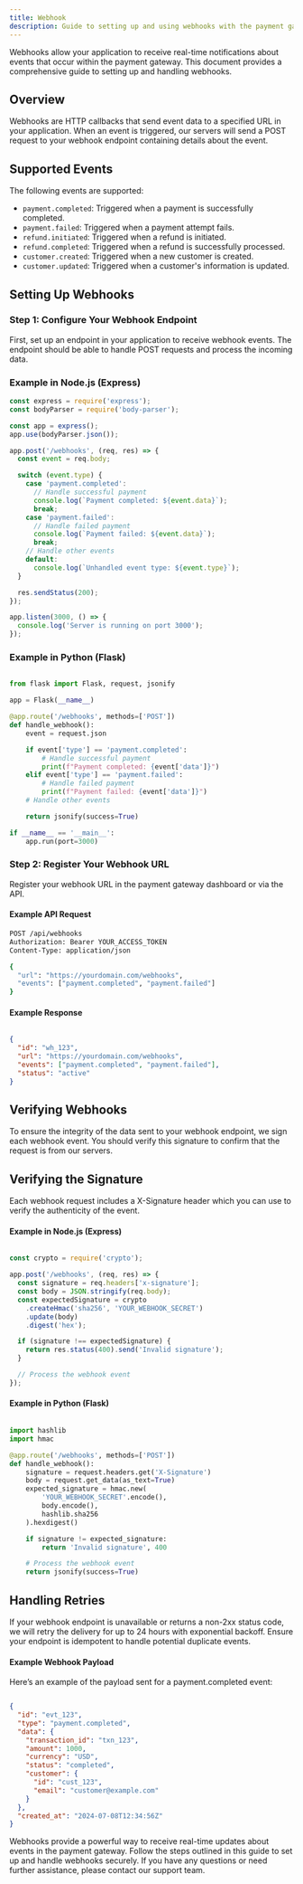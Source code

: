 ```yaml
---
title: Webhook
description: Guide to setting up and using webhooks with the payment gateway.
---
```



Webhooks allow your application to receive real-time notifications about events that occur within the payment gateway. This document provides a comprehensive guide to setting up and handling webhooks.

## Overview

Webhooks are HTTP callbacks that send event data to a specified URL in your application. When an event is triggered, our servers will send a POST request to your webhook endpoint containing details about the event.

## Supported Events

The following events are supported:

- `payment.completed`: Triggered when a payment is successfully completed.
- `payment.failed`: Triggered when a payment attempt fails.
- `refund.initiated`: Triggered when a refund is initiated.
- `refund.completed`: Triggered when a refund is successfully processed.
- `customer.created`: Triggered when a new customer is created.
- `customer.updated`: Triggered when a customer's information is updated.

## Setting Up Webhooks

### Step 1: Configure Your Webhook Endpoint

First, set up an endpoint in your application to receive webhook events. The endpoint should be able to handle POST requests and process the incoming data.

### Example in Node.js (Express)

```javascript
const express = require('express');
const bodyParser = require('body-parser');

const app = express();
app.use(bodyParser.json());

app.post('/webhooks', (req, res) => {
  const event = req.body;

  switch (event.type) {
    case 'payment.completed':
      // Handle successful payment
      console.log(`Payment completed: ${event.data}`);
      break;
    case 'payment.failed':
      // Handle failed payment
      console.log(`Payment failed: ${event.data}`);
      break;
    // Handle other events
    default:
      console.log(`Unhandled event type: ${event.type}`);
  }

  res.sendStatus(200);
});

app.listen(3000, () => {
  console.log('Server is running on port 3000');
});
```

### Example in Python (Flask)

```python

from flask import Flask, request, jsonify

app = Flask(__name__)

@app.route('/webhooks', methods=['POST'])
def handle_webhook():
    event = request.json

    if event['type'] == 'payment.completed':
        # Handle successful payment
        print(f"Payment completed: {event['data']}")
    elif event['type'] == 'payment.failed':
        # Handle failed payment
        print(f"Payment failed: {event['data']}")
    # Handle other events

    return jsonify(success=True)

if __name__ == '__main__':
    app.run(port=3000)

```

### Step 2: Register Your Webhook URL

Register your webhook URL in the payment gateway dashboard or via the API.

#### Example API Request

```bash
POST /api/webhooks
Authorization: Bearer YOUR_ACCESS_TOKEN
Content-Type: application/json

{
  "url": "https://yourdomain.com/webhooks",
  "events": ["payment.completed", "payment.failed"]
}

```

#### Example Response

```json

{
  "id": "wh_123",
  "url": "https://yourdomain.com/webhooks",
  "events": ["payment.completed", "payment.failed"],
  "status": "active"
}

```

## Verifying Webhooks

To ensure the integrity of the data sent to your webhook endpoint, we sign each webhook event. You should verify this signature to confirm that the request is from our servers.

## Verifying the Signature

Each webhook request includes a X-Signature header which you can use to verify the authenticity of the event.

#### Example in Node.js (Express)
```js

const crypto = require('crypto');

app.post('/webhooks', (req, res) => {
  const signature = req.headers['x-signature'];
  const body = JSON.stringify(req.body);
  const expectedSignature = crypto
    .createHmac('sha256', 'YOUR_WEBHOOK_SECRET')
    .update(body)
    .digest('hex');

  if (signature !== expectedSignature) {
    return res.status(400).send('Invalid signature');
  }

  // Process the webhook event
});

```
#### Example in Python (Flask)

```python

import hashlib
import hmac

@app.route('/webhooks', methods=['POST'])
def handle_webhook():
    signature = request.headers.get('X-Signature')
    body = request.get_data(as_text=True)
    expected_signature = hmac.new(
        'YOUR_WEBHOOK_SECRET'.encode(),
        body.encode(),
        hashlib.sha256
    ).hexdigest()

    if signature != expected_signature:
        return 'Invalid signature', 400

    # Process the webhook event
    return jsonify(success=True)

```

## Handling Retries

If your webhook endpoint is unavailable or returns a non-2xx status code, we will retry the delivery for up to 24 hours with exponential backoff. Ensure your endpoint is idempotent to handle potential duplicate events.

#### Example Webhook Payload

Here’s an example of the payload sent for a payment.completed event:

```json

{
  "id": "evt_123",
  "type": "payment.completed",
  "data": {
    "transaction_id": "txn_123",
    "amount": 1000,
    "currency": "USD",
    "status": "completed",
    "customer": {
      "id": "cust_123",
      "email": "customer@example.com"
    }
  },
  "created_at": "2024-07-08T12:34:56Z"
}

```

Webhooks provide a powerful way to receive real-time updates about events in the payment gateway. Follow the steps outlined in this guide to set up and handle webhooks securely. If you have any questions or need further assistance, please contact our support team.

<DocsReview/>